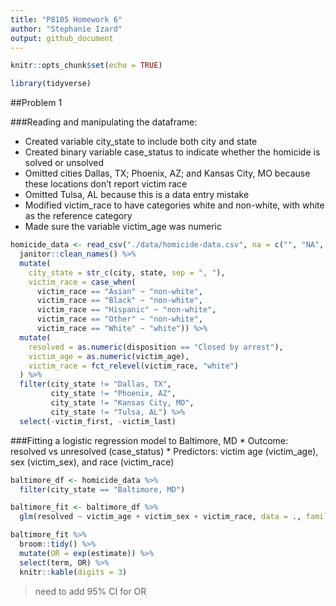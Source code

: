 ```yaml
---
title: "P8105 Homework 6"
author: "Stephanie Izard"
output: github_document
---
```


```r
knitr::opts_chunk$set(echo = TRUE)

library(tidyverse)
```

##Problem 1

###Reading and manipulating the dataframe:

* Created variable city_state to include both city and state
* Created binary variable case_status to indicate whether the homicide is solved or unsolved
* Omitted cities Dallas, TX; Phoenix, AZ; and Kansas City, MO because these locations don’t report victim race
* Omitted Tulsa, AL because this is a data entry mistake
* Modified victim_race to have categories white and non-white, with white as the reference category
* Made sure the variable victim_age was numeric

```r
homicide_data <- read_csv("./data/homicide-data.csv", na = c("", "NA", "Unknown")) %>%
  janitor::clean_names() %>% 
  mutate(
    city_state = str_c(city, state, sep = ", "),
    victim_race = case_when(
      victim_race == "Asian" ~ "non-white",
      victim_race == "Black" ~ "non-white",
      victim_race == "Hispanic" ~ "non-white",
      victim_race == "Other" ~ "non-white",
      victim_race == "White" ~ "white")) %>% 
  mutate(
    resolved = as.numeric(disposition == "Closed by arrest"),
    victim_age = as.numeric(victim_age),
    victim_race = fct_relevel(victim_race, "white")
  ) %>% 
  filter(city_state != "Dallas, TX", 
         city_state != "Phoenix, AZ", 
         city_state != "Kansas City, MO", 
         city_state != "Tulsa, AL") %>% 
  select(-victim_first, -victim_last)
```


###Fitting a logistic regression model to Baltimore, MD
* Outcome: resolved vs unresolved (case_status)
* Predictors: victim age (victim_age), sex (victim_sex), and race (victim_race)

```r
baltimore_df <- homicide_data %>% 
  filter(city_state == "Baltimore, MD")

baltimore_fit <- baltimore_df %>% 
  glm(resolved ~ victim_age + victim_sex + victim_race, data = ., family = binomial())

baltimore_fit %>% 
  broom::tidy() %>% 
  mutate(OR = exp(estimate)) %>% 
  select(term, OR) %>% 
  knitr::kable(digits = 3)
```

> need to add 95% CI for OR
